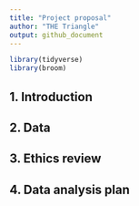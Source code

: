 ```yaml
---
title: "Project proposal"
author: "THE Triangle"
output: github_document
---
```


```r
library(tidyverse)
library(broom)
```

## 1. Introduction



## 2. Data


## 3. Ethics review

## 4. Data analysis plan



